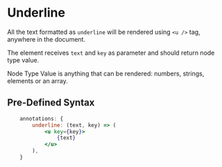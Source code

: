 
# Underline

All the text formatted as `underline` will be rendered using `<u />` tag, anywhere in the document.

The element receives `text` and `key` as parameter and should return node type value.

<Callout type="info" emoji="ℹ️">
  Node Type Value is anything that can be rendered: numbers, strings, elements or an array.
</Callout>

## Pre-Defined Syntax

```jsx
	annotations: {
		underline: (text, key) => (
			<u key={key}>
				{text}
			</u>
		),
	}
```
